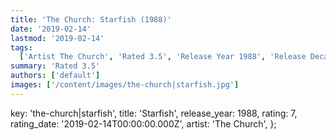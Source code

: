 ```yaml
---
title: 'The Church: Starfish (1988)'
date: '2019-02-14'
lastmod: '2019-02-14'
tags:
  ['Artist The Church', 'Rated 3.5', 'Release Year 1988', 'Release Decade 1980']
summary: 'Rated 3.5'
authors: ['default']
images: ['/content/images/the-church|starfish.jpg']
---
```


  key: 'the-church|starfish',
  title: 'Starfish',
  release_year: 1988,
  rating: 7,
  rating_date: '2019-02-14T00:00:00.000Z',
  artist: 'The Church',
};

<MusicRating data={data} />
